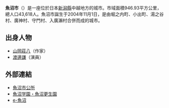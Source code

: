 {{日本都市|
自治體名=魚沼市|
圖像=[[File:Aburumagawa_Dam_lake.jpg|240px]]|
圖像說明=[[破間川水庫|破間川水庫]]|
市章=[[File:Emblem_of_Uonuma,_Niigata.svg|100px]]|
日文原名=魚沼市|
平假名=うおぬまし|
羅馬字拼音=Uonuma-shi|
都道府縣=新潟縣|
支廳=|
編號=15225-1|
面積=946.93|
邊界未定=|
人口=43,099|
統計時間=2007年7月1日|
自治體=[[三條市|三條市]]、[[長岡市|長岡市]]、[[小千谷市|小千谷市]]、[[十日町市|十日町市]]、[[南魚沼市|南魚沼市]]<br>[[群馬縣|群馬縣]]：[[水上町|水上町]]、[[片品村|片品村]]<br>[[福島縣|福島縣]]：[[檜枝岐村|檜枝岐村]]、[[只見町|只見町]]|
花=|
樹=|
鳥=|
其他象徵物=|
其他象徵=|
郵遞區號=946-8601|
所在地=魚沼市小出島130-1|
電話號碼=25-792-1111|
外部連結=http://www.city.uonuma.niigata.jp/|
經度=|
緯度=|
地圖=[[File:Uonuma_in_Niigata_Prefecture.png|250px]]|
註記=人口：[http://www.city.uonuma.niigata.jp/ 魚沼市官方網頁]|
}}
'''魚沼市'''（{{jpn|j=魚沼市|hg=うおぬまし|rm=Uonuma shi|f=y}}）是一座位於日本[[新潟縣|新潟縣]]中越地方的城市。市域面積946.93平方公里，總人口43,618人。魚沼市誕生于2004年11月1日，是由堀之内町、小出町、湯之谷村、廣神村、守門村、入廣瀨村合併而成的城市。

== 出身人物 ==
* [[山岡莊八|山岡莊八]]（作家）
* [[渡邊謙|渡邊謙]]（演員）

== 外部連結 ==
* [http://www.city.uonuma.niigata.jp/ 魚沼市公所]
* [https://web.archive.org/web/20070927014907/http://www.city.uonuma.niigata.jp/uogaku/ 魚沼学園・魚沼更生園]
* [http://e-uonuma.jp/ e-魚沼] {{Wayback|url=http://e-uonuma.jp/ |date=20160304170448 }}

{{新潟縣}}
{{Authority control}}
{{日本地理小作品}}